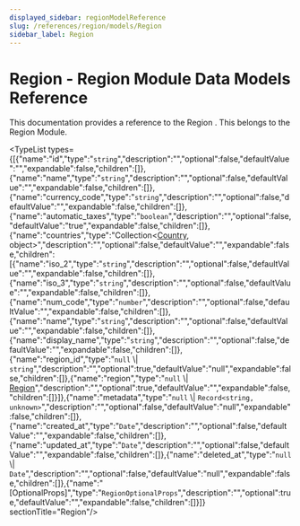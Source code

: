 ```yaml
---
displayed_sidebar: regionModelReference
slug: /references/region/models/Region
sidebar_label: Region
---
```



# Region - Region Module Data Models Reference

This documentation provides a reference to the Region . This belongs to the Region Module.

<TypeList types={[{"name":"id","type":"`string`","description":"","optional":false,"defaultValue":"","expandable":false,"children":[]},{"name":"name","type":"`string`","description":"","optional":false,"defaultValue":"","expandable":false,"children":[]},{"name":"currency_code","type":"`string`","description":"","optional":false,"defaultValue":"","expandable":false,"children":[]},{"name":"automatic_taxes","type":"`boolean`","description":"","optional":false,"defaultValue":"true","expandable":false,"children":[]},{"name":"countries","type":"Collection&#60;[Country](region_models.Country.mdx), object&#62;","description":"","optional":false,"defaultValue":"","expandable":false,"children":[{"name":"iso_2","type":"`string`","description":"","optional":false,"defaultValue":"","expandable":false,"children":[]},{"name":"iso_3","type":"`string`","description":"","optional":false,"defaultValue":"","expandable":false,"children":[]},{"name":"num_code","type":"`number`","description":"","optional":false,"defaultValue":"","expandable":false,"children":[]},{"name":"name","type":"`string`","description":"","optional":false,"defaultValue":"","expandable":false,"children":[]},{"name":"display_name","type":"`string`","description":"","optional":false,"defaultValue":"","expandable":false,"children":[]},{"name":"region_id","type":"`null` \\| `string`","description":"","optional":true,"defaultValue":"null","expandable":false,"children":[]},{"name":"region","type":"`null` \\| [Region](region_models.Region.mdx)","description":"","optional":true,"defaultValue":"","expandable":false,"children":[]}]},{"name":"metadata","type":"`null` \\| `Record<string, unknown>`","description":"","optional":false,"defaultValue":"null","expandable":false,"children":[]},{"name":"created_at","type":"`Date`","description":"","optional":false,"defaultValue":"","expandable":false,"children":[]},{"name":"updated_at","type":"`Date`","description":"","optional":false,"defaultValue":"","expandable":false,"children":[]},{"name":"deleted_at","type":"`null` \\| `Date`","description":"","optional":false,"defaultValue":"null","expandable":false,"children":[]},{"name":"[OptionalProps]","type":"`RegionOptionalProps`","description":"","optional":true,"defaultValue":"","expandable":false,"children":[]}]}  sectionTitle="Region"/>
